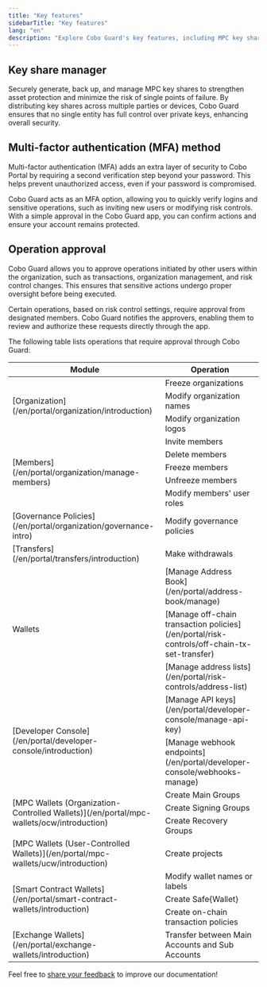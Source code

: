 ```yaml
---
title: "Key features"
sidebarTitle: "Key features"
lang: "en"
description: "Explore Cobo Guard's key features, including MPC key share management, multi-factor authentication, and operation approval."
---
```


## Key share manager
Securely generate, back up, and manage MPC key shares to strengthen asset protection and minimize the risk of single points of failure. By distributing key shares across multiple parties or devices, Cobo Guard ensures that no single entity has full control over private keys, enhancing overall security.

## Multi-factor authentication (MFA) method

Multi-factor authentication (MFA) adds an extra layer of security to Cobo Portal by requiring a second verification step beyond your password. This helps prevent unauthorized access, even if your password is compromised.  

Cobo Guard acts as an MFA option, allowing you to quickly verify logins and sensitive operations, such as inviting new users or modifying risk controls. With a simple approval in the Cobo Guard app, you can confirm actions and ensure your account remains protected.

## Operation approval

Cobo Guard allows you to approve operations initiated by other users within the organization, such as transactions, organization management, and risk control changes. This ensures that sensitive actions undergo proper oversight before being executed.  

Certain operations, based on risk control settings, require approval from designated members. Cobo Guard notifies the approvers, enabling them to review and authorize these requests directly through the app.  

The following table lists operations that require approval through Cobo Guard:

<table>
  <thead>
    <tr>
      <th>Module</th>
      <th>Operation</th>
    </tr>
  </thead>
  <tbody>
    <tr>
      <td rowspan="3">[Organization](/en/portal/organization/introduction)</td>
      <td>Freeze organizations</td>
    </tr>
    <tr>
      <td>Modify organization names</td>
    </tr>
    <tr>
      <td>Modify organization logos</td>
    </tr>
    <tr>
      <td rowspan="5">[Members](/en/portal/organization/manage-members)</td>
      <td>Invite members</td>
    </tr>
    <tr>
      <td>Delete members</td>
    </tr>
    <tr>
      <td>Freeze members</td>
    </tr>
    <tr>
      <td>Unfreeze members</td>
    </tr>
    <tr>
      <td>Modify members' user roles</td>
    </tr>
    <tr>
      <td>[Governance Policies](/en/portal/organization/governance-intro)</td>
      <td>Modify governance policies</td>
    </tr>
    <tr>
      <td>[Transfers](/en/portal/transfers/introduction)</td>
      <td>Make withdrawals</td>
    </tr>
    <tr>
      <td rowspan="3">Wallets</td>
      <td>[Manage Address Book](/en/portal/address-book/manage)</td>
    </tr>
    <tr>
      <td>[Manage off-chain transaction policies](/en/portal/risk-controls/off-chain-tx-set-transfer)</td>
    </tr>
    <tr>
      <td>[Manage address lists](/en/portal/risk-controls/address-list)</td>
    </tr>
    <tr>
      <td rowspan="2">[Developer Console](/en/portal/developer-console/introduction)</td>
      <td>[Manage API keys](/en/portal/developer-console/manage-api-key)</td>
    </tr>
    <tr>
      <td>[Manage webhook endpoints](/en/portal/developer-console/webhooks-manage)</td>
    </tr>
    <tr>
      <td rowspan="3">[MPC Wallets (Organization-Controlled Wallets)](/en/portal/mpc-wallets/ocw/introduction)</td>
      <td>Create Main Groups</td>
    </tr>
    <tr>
      <td>Create Signing Groups</td>
    </tr>
    <tr>
      <td>Create Recovery Groups</td>
    </tr>
    <tr>
      <td>[MPC Wallets (User-Controlled Wallets)](/en/portal/mpc-wallets/ucw/introduction)</td>
      <td>Create projects</td>
    </tr>
    <tr>
      <td rowspan="3">[Smart Contract Wallets](/en/portal/smart-contract-wallets/introduction)</td>
      <td>Modify wallet names or labels</td>
    </tr>
    <tr>
      <td>Create Safe&#123;Wallet&#125;</td>
    </tr>
    <tr>
      <td>Create on-chain transaction policies</td>
    </tr>
    <tr>
      <td>[Exchange Wallets](/en/portal/exchange-wallets/introduction)</td>
      <td>Transfer between Main Accounts and Sub Accounts</td>
    </tr>
  </tbody>
</table>

<Tip>Feel free to [share your feedback](https://forms.zohopublic.com/cobo/form/DocumentFeedbackForm/formperma/QvLOhxJv1_JMsJ-1dleZ8Itb_7rzN-LtgvsDdxosoVI?referrername=manuals) to improve our documentation!</Tip>